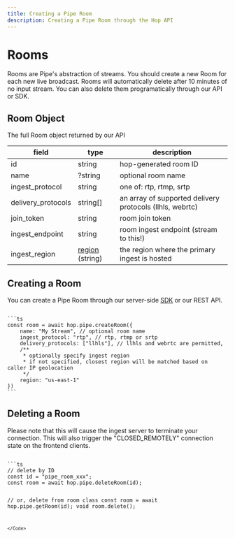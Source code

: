 ```yaml
---
title: Creating a Pipe Room
description: Creating a Pipe Room through the Hop API
---
```



# Rooms

Rooms are Pipe's abstraction of streams. You should create a new Room for each new live broadcast. Rooms will automatically delete after 10 minutes of no input stream. You can also delete them programatically through our API or SDK.

## Room Object

The full Room object returned by our API

| field | type | description |
| ----- | ---- | ----------- |
| id | string | hop-generated room ID |
| name | ?string | optional room name |
| ingest_protocol | string | one of: rtp, rtmp, srtp |
| delivery_protocols | string[] | an array of supported delivery protocols (llhls, webrtc)  |
| join_token | string | room join token |
| ingest_endpoint | string | room ingest endpoint (stream to this!) |
| ingest_region | [region](/docs/reference/regions) (string) | the region where the primary ingest is hosted|

## Creating a Room

You can create a Pipe Room through our server-side [SDK](https://www.npmjs.com/package/@onehop/client) or our REST API.

<Code>
```ts
const room = await hop.pipe.createRoom({
	name: "My Stream", // optional room name
	ingest_protocol: "rtp", // rtp, rtmp or srtp
	delivery_protocols: ["llhls"], // llhls and webrtc are permitted,
	/**
	 * optionally specify ingest region
	 * if not specified, closest region will be matched based on caller IP geolocation
	 */ 
	region: "us-east-1"
})
```
</Code>


## Deleting a Room

Please note that this will cause the ingest server to terminate your connection. This will also trigger the "CLOSED_REMOTELY" connection state on the frontend clients.

<Code>
```ts
// delete by ID
const id = "pipe_room_xxx";
const room = await hop.pipe.deleteRoom(id);

// or, delete from room class
const room = await hop.pipe.getRoom(id);
void room.delete();
```
</Code>